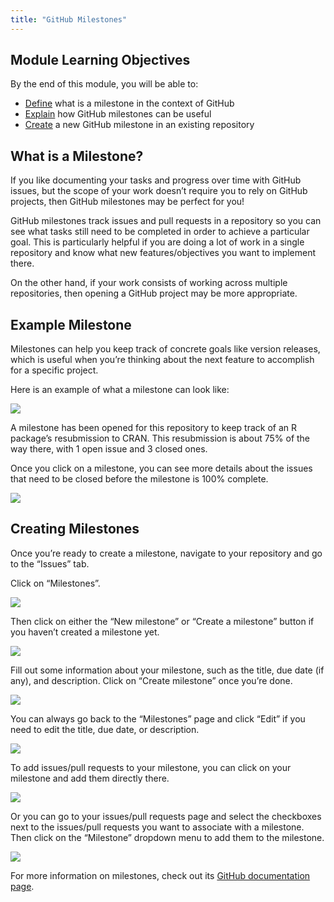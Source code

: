 ```yaml
---
title: "GitHub Milestones"
---
```


## Module Learning Objectives

By the end of this module, you will be able to:

- <u>Define</u> what is a milestone in the context of GitHub
- <u>Explain</u> how GitHub milestones can be useful
- <u>Create</u> a new GitHub milestone in an existing repository

## What is a Milestone?

If you like documenting your tasks and progress over time with GitHub issues, but the scope of your work doesn't require you to rely on GitHub projects, then GitHub milestones may be perfect for you! 

GitHub milestones track issues and pull requests in a repository so you can see what tasks still need to be completed in order to achieve a particular goal. This is particularly helpful if you are doing a lot of work in a single repository and know what new features/objectives you want to implement there. 

On the other hand, if your work consists of working across multiple repositories, then opening a GitHub project may be more appropriate. 

## Example Milestone

Milestones can help you keep track of concrete goals like version releases, which is useful when you're thinking about the next feature to accomplish for a specific project.

Here is an example of what a milestone can look like:

![](images/milestones/milestones-1-example.png)

A milestone has been opened for this repository to keep track of an R package's resubmission to CRAN. This resubmission is about 75% of the way there, with 1 open issue and 3 closed ones. 

Once you click on a milestone, you can see more details about the issues that need to be closed before the milestone is 100% complete. 

![](images/milestones/milestones-2-details.png)

## Creating Milestones

Once you're ready to create a milestone, navigate to your repository and go to the "Issues" tab. 

Click on "Milestones".

![](images/milestones/milestones-3-get-started.png)

Then click on either the "New milestone" or "Create a milestone" button if you haven't created a milestone yet. 

![](images/milestones/milestones-4-new-milestone.png)

Fill out some information about your milestone, such as the title, due date (if any), and description. Click on "Create milestone" once you're done.

![](images/milestones/milestones-5-fill-info.png)

You can always go back to the "Milestones" page and click "Edit" if you need to edit the title, due date, or description.

![](images/milestones/milestones-6-edit.png)

To add issues/pull requests to your milestone, you can click on your milestone and add them directly there. 

![](images/milestones/milestones-7-add.png)

Or you can go to your issues/pull requests page and select the checkboxes next to the issues/pull requests you want to associate with a milestone. Then click on the "Milestone" dropdown menu to add them to the milestone.

![](images/milestones/milestones-8-add-more.png)

For more information on milestones, check out its [GitHub documentation page](https://docs.github.com/en/issues/using-labels-and-milestones-to-track-work/about-milestones).

